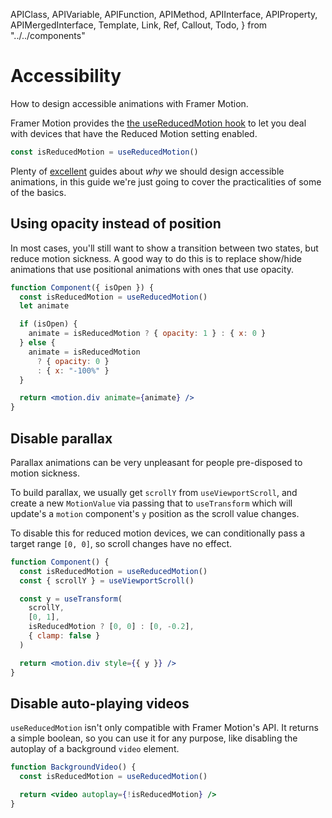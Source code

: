 <!-- 👋 Editing this file? Need help? → https://github.com/framer/api-docs/blob/master/CONTRIBUTING.md -->

  APIClass,
  APIVariable,
  APIFunction,
  APIMethod,
  APIInterface,
  APIProperty,
  APIMergedInterface,
  Template,
  Link,
  Ref,
  Callout,
  Todo,
} from "../../components"


# Accessibility

<span className="lead">
  How to design accessible animations with Framer Motion.
</span>

Framer Motion provides the [the useReducedMotion hook](/api/motion/motionvalue/#usereducedmotion) to let you deal with devices that have the Reduced Motion setting enabled.

```jsx
const isReducedMotion = useReducedMotion()
```

Plenty of [excellent](https://www.smashingmagazine.com/2018/04/designing-accessibility-inclusion/) guides about _why_ we should design accessible animations, in this guide we're just going to cover the practicalities of some of the basics.

## Using opacity instead of position

In most cases, you'll still want to show a transition between two states, but reduce motion sickness. A good way to do this is to replace show/hide animations that use positional animations with ones that use opacity.

```jsx
function Component({ isOpen }) {
  const isReducedMotion = useReducedMotion()
  let animate

  if (isOpen) {
    animate = isReducedMotion ? { opacity: 1 } : { x: 0 }
  } else {
    animate = isReducedMotion
      ? { opacity: 0 }
      : { x: "-100%" }
  }

  return <motion.div animate={animate} />
}
```

## Disable parallax

Parallax animations can be very unpleasant for people pre-disposed to motion sickness.

To build parallax, we usually get `scrollY` from `useViewportScroll`, and create a new `MotionValue` via passing that to `useTransform` which will update's a `motion` component's `y` position as the scroll value changes.

To disable this for reduced motion devices, we can conditionally pass a target range `[0, 0]`, so scroll changes have no effect.

```jsx
function Component() {
  const isReducedMotion = useReducedMotion()
  const { scrollY } = useViewportScroll()

  const y = useTransform(
    scrollY,
    [0, 1],
    isReducedMotion ? [0, 0] : [0, -0.2],
    { clamp: false }
  )

  return <motion.div style={{ y }} />
}
```

## Disable auto-playing videos

`useReducedMotion` isn't only compatible with Framer Motion's API. It returns a simple boolean, so you can use it for any purpose, like disabling the autoplay of a background `video` element.

```jsx
function BackgroundVideo() {
  const isReducedMotion = useReducedMotion()

  return <video autoplay={!isReducedMotion} />
}
```
